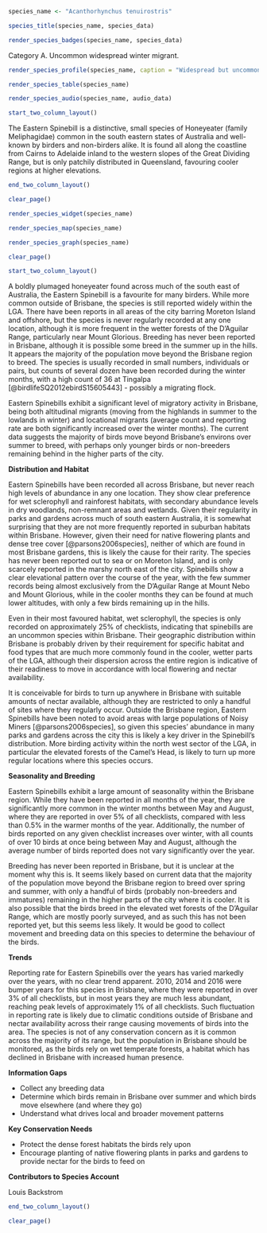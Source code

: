 ```r
species_name <- "Acanthorhynchus tenuirostris"
```

```r
species_title(species_name, species_data)
```

```r
render_species_badges(species_name, species_data)
```

Category A. Uncommon widespread winter migrant.

```r
render_species_profile(species_name, caption = "Widespread but uncommon resident and migrant to lower altitudes during winter months. Significantly more records in the cooler period of the year and clear elevational pattern indicating seasonal movements from the highlands to the lowlands and in and out of the city environs. Occurrence varies from year to year, but the reasons behind this remain unclear. Dependent on remnant dense forest habitat and cooler environs, both of which are threatened by climate change and increased development.")
```

```r
render_species_table(species_name)
```

```r
render_species_audio(species_name, audio_data)
```

```r
start_two_column_layout()
```

The Eastern Spinebill is a distinctive, small species of Honeyeater (family Meliphagidae) common in the south eastern states of Australia and well-known by birders and non-birders alike. It is found all along the coastline from Cairns to Adelaide inland to the western slopes of the Great Dividing Range, but is only patchily distributed in Queensland, favouring cooler regions at higher elevations.


```r
end_two_column_layout()
```

```r
clear_page()
```

```r
render_species_widget(species_name)
```

```r
render_species_map(species_name)
```

```r
render_species_graph(species_name)
```

```r
clear_page()
```

```r
start_two_column_layout()
```

A boldly plumaged honeyeater found across much of the south east of Australia, the Eastern Spinebill is a favourite for many birders. While more common outside of Brisbane, the species is still reported widely within the LGA. There have been reports in all areas of the city barring Moreton Island and offshore, but the species is never regularly recorded at any one location, although it is more frequent in the wetter forests of the D'Aguilar Range, particularly near Mount Glorious. Breeding has never been reported in Brisbane, although it is possible some breed in the summer up in the hills. It appears the majority of the population move beyond the Brisbane region to breed. The species is usually recorded in small numbers, individuals or pairs, but counts of several dozen have been recorded during the winter months, with a high count of 36 at Tingalpa [@birdlifeSQ2012ebirdS15605443] - possibly a migrating flock.

Eastern Spinebills exhibit a significant level of migratory activity in Brisbane, being both altitudinal migrants (moving from the highlands in summer to the lowlands in winter) and locational migrants (average count and reporting rate are both significantly increased over the winter months). The current data suggests the majority of birds move beyond Brisbane's environs over summer to breed, with perhaps only younger birds or non-breeders remaining behind in the higher parts of the city.

**Distribution and Habitat**

Eastern Spinebills have been recorded all across Brisbane, but never reach high levels of abundance in any one location. They show clear preference for wet sclerophyll and rainforest habitats, with secondary abundance levels in dry woodlands, non-remnant areas and wetlands. Given their regularity in parks and gardens across much of south eastern Australia, it is somewhat surprising that they are not more frequently reported in suburban habitats within Brisbane. However, given their need for native flowering plants and dense tree cover [@parsons2006species], neither of which are found in most Brisbane gardens, this is likely the cause for their rarity. The species has never been reported out to sea or on Moreton Island, and is only scarcely reported in the marshy north east of the city. Spinebills show a clear elevational pattern over the course of the year, with the few summer records being almost exclusively from the D'Aguilar Range at Mount Nebo and Mount Glorious, while in the cooler months they can be found at much lower altitudes, with only a few birds remaining up in the hills.

Even in their most favoured habitat, wet sclerophyll, the species is only recorded on approximately 25% of checklists, indicating that spinebills are an uncommon species within Brisbane. Their geographic distribution within Brisbane is probably driven by their requirement for specific habitat and food types that are much more commonly found in the cooler, wetter parts of the LGA, although their dispersion across the entire region is indicative of their readiness to move in accordance with local flowering and nectar availability.

 It is conceivable for birds to turn up anywhere in Brisbane with suitable amounts of nectar available, although they are restricted to only a handful of sites where they regularly occur. Outside the Brisbane region, Eastern Spinebills have been noted to avoid areas with large populations of Noisy Miners [@parsons2006species], so given this species' abundance in many parks and gardens across the city this is likely a key driver in the Spinebill's distribution. More birding activity within the north west sector of the LGA, in particular the elevated forests of the Camel's Head, is likely to turn up more regular locations where this species occurs.

 **Seasonality and Breeding**

 Eastern Spinebills exhibit a large amount of seasonality within the Brisbane region. While they have been reported in all months of the year, they are significantly more common in the winter months between May and August, where they are reported in over 5% of all checklists, compared with less than 0.5% in the warmer months of the year. Additionally, the number of birds reported on any given checklist increases over winter, with all counts of over 10 birds at once being between May and August, although the average number of birds reported does not vary significantly over the year.

 Breeding has never been reported in Brisbane, but it is unclear at the moment why this is. It seems likely based on current data that the majority of the population move beyond the Brisbane region to breed over spring and summer, with only a handful of birds (probably non-breeders and immatures) remaining in the higher parts of the city where it is cooler. It is also possible that the birds breed in the elevated wet forests of the D'Aguilar Range, which are mostly poorly surveyed, and as such this has not been reported yet, but this seems less likely. It would be good to collect movement and breeding data on this species to determine the behaviour of the birds.

 **Trends**

 Reporting rate for Eastern Spinebills over the years has varied markedly over the years, with no clear trend apparent. 2010, 2014 and 2016 were bumper years for this species in Brisbane, where they were reported in over 3% of all checklists, but in most years they are much less abundant, reaching peak levels of approximately 1% of all checklists. Such fluctuation in reporting rate is likely due to climatic conditions outside of Brisbane and nectar availability across their range causing movements of birds into the area. The species is not of any conservation concern as it is common across the majority of its range, but the population in Brisbane should be monitored, as the birds rely on wet temperate forests, a habitat which has declined in Brisbane with increased human presence.

 **Information Gaps**

 - Collect any breeding data
 - Determine which birds remain in Brisbane over summer and which birds move elsewhere (and where they go)
 - Understand what drives local and broader movement patterns

 **Key Conservation Needs**

 - Protect the dense forest habitats the birds rely upon
 - Encourage planting of native flowering plants in parks and gardens to provide nectar for the birds to feed on

 **Contributors to Species Account**

 Louis Backstrom

```r
end_two_column_layout()
```

```r
clear_page()
```

